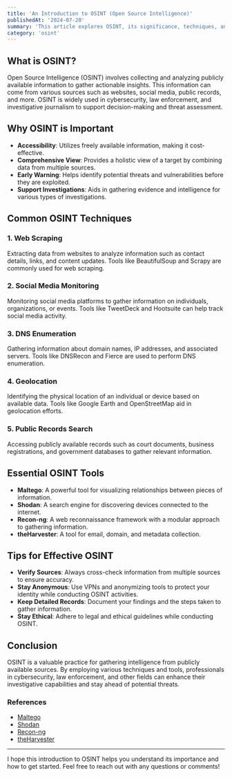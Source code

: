 ```yaml
---
title: 'An Introduction to OSINT (Open Source Intelligence)'
publishedAt: '2024-07-20'
summary: 'This article explores OSINT, its significance, techniques, and tools, highlighting its use in gathering valuable information from public sources for cybersecurity and investigations.'
category: 'osint'
---
```


## What is OSINT?

Open Source Intelligence (OSINT) involves collecting and analyzing publicly available information to gather actionable insights. This information can come from various sources such as websites, social media, public records, and more. OSINT is widely used in cybersecurity, law enforcement, and investigative journalism to support decision-making and threat assessment.

## Why OSINT is Important

- **Accessibility**: Utilizes freely available information, making it cost-effective.
- **Comprehensive View**: Provides a holistic view of a target by combining data from multiple sources.
- **Early Warning**: Helps identify potential threats and vulnerabilities before they are exploited.
- **Support Investigations**: Aids in gathering evidence and intelligence for various types of investigations.

## Common OSINT Techniques

### 1. **Web Scraping**

Extracting data from websites to analyze information such as contact details, links, and content updates. Tools like BeautifulSoup and Scrapy are commonly used for web scraping.

### 2. **Social Media Monitoring**

Monitoring social media platforms to gather information on individuals, organizations, or events. Tools like TweetDeck and Hootsuite can help track social media activity.

### 3. **DNS Enumeration**

Gathering information about domain names, IP addresses, and associated servers. Tools like DNSRecon and Fierce are used to perform DNS enumeration.

### 4. **Geolocation**

Identifying the physical location of an individual or device based on available data. Tools like Google Earth and OpenStreetMap aid in geolocation efforts.

### 5. **Public Records Search**

Accessing publicly available records such as court documents, business registrations, and government databases to gather relevant information.

## Essential OSINT Tools

- **Maltego**: A powerful tool for visualizing relationships between pieces of information.
- **Shodan**: A search engine for discovering devices connected to the internet.
- **Recon-ng**: A web reconnaissance framework with a modular approach to gathering information.
- **theHarvester**: A tool for email, domain, and metadata collection.

## Tips for Effective OSINT

- **Verify Sources**: Always cross-check information from multiple sources to ensure accuracy.
- **Stay Anonymous**: Use VPNs and anonymizing tools to protect your identity while conducting OSINT activities.
- **Keep Detailed Records**: Document your findings and the steps taken to gather information.
- **Stay Ethical**: Adhere to legal and ethical guidelines while conducting OSINT.

## Conclusion

OSINT is a valuable practice for gathering intelligence from publicly available sources. By employing various techniques and tools, professionals in cybersecurity, law enforcement, and other fields can enhance their investigative capabilities and stay ahead of potential threats.

### References

- [Maltego](https://www.maltego.com/)
- [Shodan](https://www.shodan.io/)
- [Recon-ng](https://github.com/lanmaster53/recon-ng)
- [theHarvester](https://github.com/laramies/theHarvester)

---

I hope this introduction to OSINT helps you understand its importance and how to get started. Feel free to reach out with any questions or comments!
